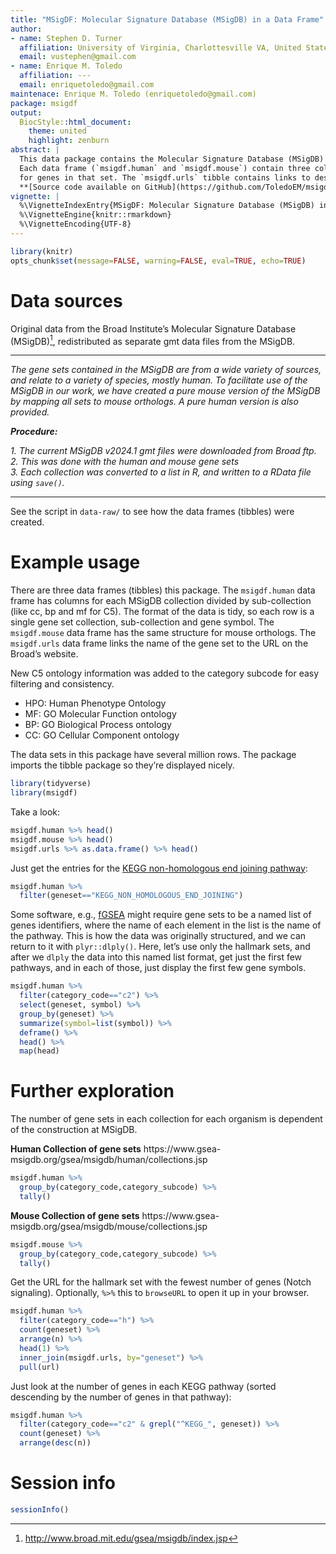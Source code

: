 ```yaml
---
title: "MSigDF: Molecular Signature Database (MSigDB) in a Data Frame"
author:
- name: Stephen D. Turner 
  affiliation: University of Virginia, Charlottesville VA, United States
  email: vustephen@gmail.com
- name: Enrique M. Toledo 
  affiliation: ---
  email: enriquetoledo@gmail.com
maintenace: Enrique M. Toledo (enriquetoledo@gmail.com)
package: msigdf
output:
  BiocStyle::html_document:
    theme: united
    highlight: zenburn
abstract: |
  This data package contains the Molecular Signature Database (MSigDB) for both human and predicted mouse orthologs in separate data frames (tibbles). 
  Each data frame (`msigdf.human` and `msigdf.mouse`) contain three columns: the collection (Hallmark, or c1-c8), the gene set, and Entrez IDs
  for genes in that set. The `msigdf.urls` tibble contains links to descriptions on the Broad Institute's website of each gene set.
  **[Source code available on GitHub](https://github.com/ToledoEM/msigdf)**.
vignette: |
  %\VignetteIndexEntry{MSigDF: Molecular Signature Database (MSigDB) in a Data Frame}
  %\VignetteEngine{knitr::rmarkdown}
  %\VignetteEncoding{UTF-8}
---
```


```r
library(knitr)
opts_chunk$set(message=FALSE, warning=FALSE, eval=TRUE, echo=TRUE)
```

# Data sources

Original data from the Broad Institute's Molecular Signature Database (MSigDB)^[<http://www.broad.mit.edu/gsea/msigdb/index.jsp>], redistributed as separate gmt data files from the MSigDB.

----

_The gene sets contained in the MSigDB are from a wide variety of sources, and relate to a variety of species, mostly human. To facilitate use of the MSigDB in our work, we have created a pure mouse version of the MSigDB by mapping all sets to mouse orthologs. A pure human version is also provided._

**_Procedure:_** 

_1. The current MSigDB v2024.1 gmt files were downloaded from Broad ftp._      
_2. This was done with the human and mouse gene sets_     
_3. Each collection was converted to a list in R, and written to a RData file using `save()`._        

----

See the script in `data-raw/` to see how the data frames (tibbles) were created.

# Example usage

There are three data frames (tibbles) this package. The `msigdf.human` data frame has columns for each MSigDB collection divided by sub-collection (like cc, bp and mf for C5). The format of the data is tidy, so each row is a single gene set collection, sub-collection and gene symbol. The `msigdf.mouse` data frame has the same structure for mouse orthologs. The `msigdf.urls` data frame links the name of the gene set to the URL on the Broad's website.

New C5 ontology information was added to the category subcode for easy filtering and consistency.   

- HPO: Human Phenotype Ontology
- MF: GO Molecular Function ontology
- BP: GO Biological Process ontology
- CC: GO Cellular Component ontology


The data sets in this package have several million rows. The package imports the tibble package so they're displayed nicely.

```r
library(tidyverse)
library(msigdf)
```

Take a look:

```r
msigdf.human %>% head()
msigdf.mouse %>% head()
msigdf.urls %>% as.data.frame() %>% head()
```

Just get the entries for the [KEGG non-homologous end joining pathway](http://www.genome.jp/kegg/pathway/hsa/hsa03450.html): 

```r
msigdf.human %>% 
  filter(geneset=="KEGG_NON_HOMOLOGOUS_END_JOINING")
```

Some software, e.g., [fGSEA](https://github.com/ctlab/fgsea) might require gene sets to be a named list of genes identifiers, where the name of each element in the list is the name of the pathway. This is how the data was originally structured, and we can return to it with `plyr::dlply()`. Here, let's use only the hallmark sets, and after we `dlply` the data into this named list format, get just the first few pathways, and in each of those, just display the first few gene symbols.

```r
msigdf.human %>% 
  filter(category_code=="c2") %>% 
  select(geneset, symbol) %>% 
  group_by(geneset) %>% 
  summarize(symbol=list(symbol)) %>% 
  deframe() %>% 
  head() %>% 
  map(head)
```

# Further exploration

The number of gene sets in each collection for each organism is dependent of the construction at MSigDB.

**Human Collection of gene sets**
https://www.gsea-msigdb.org/gsea/msigdb/human/collections.jsp

```r
msigdf.human %>%
  group_by(category_code,category_subcode) %>% 
  tally()
```

**Mouse Collection of gene sets**
https://www.gsea-msigdb.org/gsea/msigdb/mouse/collections.jsp

```r
msigdf.mouse %>%
  group_by(category_code,category_subcode) %>% 
  tally()
```

Get the URL for the hallmark set with the fewest number of genes (Notch signaling). Optionally, `%>%` this to `browseURL` to open it up in your browser.

```r
msigdf.human %>%
  filter(category_code=="h") %>%
  count(geneset) %>%
  arrange(n) %>%
  head(1) %>%
  inner_join(msigdf.urls, by="geneset") %>%
  pull(url)
```

Just look at the number of genes in each KEGG pathway (sorted descending by the number of genes in that pathway):

```r
msigdf.human %>%
  filter(category_code=="c2" & grepl("^KEGG_", geneset)) %>%
  count(geneset) %>% 
  arrange(desc(n))
```


# Session info {.unnumbered}

```r
sessionInfo()
```
